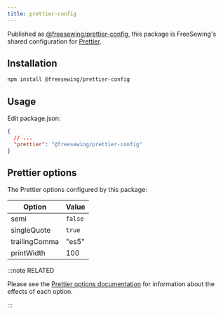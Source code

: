 ```yaml
---
title: prettier-config
---
```


Published as [@freesewing/prettier-config][1], this package is
FreeSewing's shared configuration for [Prettier](https://prettier.io/).

## Installation

```sh
npm install @freesewing/prettier-config
```

## Usage

Edit package.json:

```json
{
  // ...
  "prettier": "@freesewing/prettier-config"
}
```

## Prettier options

The Prettier options configured by this package:

| Option | Value |
|--------|-------|
| semi | `false` |
| singleQuote | `true` |
| trailingComma | "es5" |
| printWidth | 100 |

:::note RELATED

Please see the
[Prettier options documentation](https://prettier.io/docs/en/options.html)
for information about the effects of each option.

:::

[1]: https://www.npmjs.com/package/@freesewing/prettier-config
